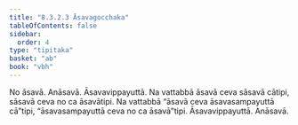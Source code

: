 ```yaml
---
title: "8.3.2.3 Āsavagocchaka"
tableOfContents: false
sidebar:
  order: 4
type: "tipitaka"
basket: "ab"
book: "vbh"
---
```



<DynamicBreadcrumb />

<Paragraph number="1455" book="vbh">
No āsavā. Anāsavā. Āsavavippayuttā. Na vattabbā āsavā ceva sāsavā cātipi, sāsavā ceva no ca āsavātipi. Na vattabbā “āsavā ceva āsavasampayuttā cā”tipi, “āsavasampayuttā ceva no ca āsavā”tipi. Āsavavippayuttā. Anāsavā.
</Paragraph>
